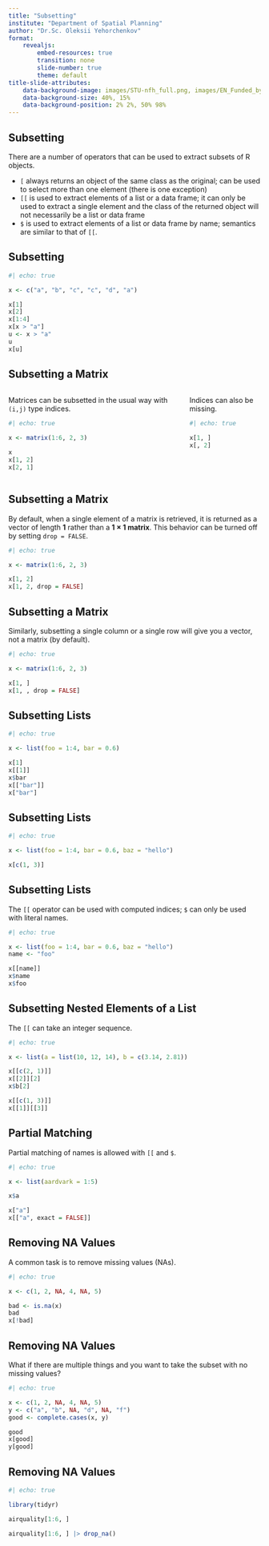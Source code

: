```yaml
---
title: "Subsetting"
institute: "Department of Spatial Planning"
author: "Dr.Sc. Oleksii Yehorchenkov"
format:
    revealjs:
        embed-resources: true
        transition: none
        slide-number: true
        theme: default
title-slide-attributes:
    data-background-image: images/STU-nfh_full.png, images/EN_Funded_by_the_European_Union_RGB_POS.png
    data-background-size: 40%, 15%
    data-background-position: 2% 2%, 50% 98%
---
```


## Subsetting

There are a number of operators that can be used to extract subsets of R objects.

- `[` always returns an object of the same class as the original; can be used to select more than one element (there is one exception)
- `[[` is used to extract elements of a list or a data frame; it can only be used to extract a single element and the class of the returned object will not necessarily be a list or data frame
- `$` is used to extract elements of a list or data frame by name; semantics are similar to that of `[[`.

## Subsetting

```r
#| echo: true

x <- c("a", "b", "c", "c", "d", "a")

x[1]
x[2]
x[1:4]
x[x > "a"]
u <- x > "a"
u
x[u]
```

## Subsetting a Matrix

:::: {.columns}
::: {.column}

Matrices can be subsetted in the usual way with `(i,j)` type indices.

```r
#| echo: true

x <- matrix(1:6, 2, 3)

x
x[1, 2]
x[2, 1]

```

:::
::: {.column}

Indices can also be missing.

```r
#| echo: true

x[1, ]
x[, 2]
```
:::
::::

## Subsetting a Matrix

By default, when a single element of a matrix is retrieved, it is returned as a vector of length **1** rather than a **1 × 1 matrix**. This behavior can be turned off by setting `drop = FALSE`.

```r
#| echo: true

x <- matrix(1:6, 2, 3)

x[1, 2]
x[1, 2, drop = FALSE]

```

## Subsetting a Matrix

Similarly, subsetting a single column or a single row will give you a vector, not a matrix (by default).

```r
#| echo: true

x <- matrix(1:6, 2, 3)

x[1, ]
x[1, , drop = FALSE]
```

## Subsetting Lists

```r
#| echo: true

x <- list(foo = 1:4, bar = 0.6)

x[1]
x[[1]]
x$bar
x[["bar"]]
x["bar"]
```

## Subsetting Lists

```r
#| echo: true

x <- list(foo = 1:4, bar = 0.6, baz = "hello")

x[c(1, 3)]

```

## Subsetting Lists

The `[[` operator can be used with computed indices; `$` can only be used with literal names.

```r
#| echo: true

x <- list(foo = 1:4, bar = 0.6, baz = "hello")
name <- "foo"

x[[name]]
x$name
x$foo
```

## Subsetting Nested Elements of a List

The `[[` can take an integer sequence.

```r
#| echo: true

x <- list(a = list(10, 12, 14), b = c(3.14, 2.81))

x[[c(2, 1)]]
x[[2]][2]
x$b[2]

x[[c(1, 3)]]
x[[1]][[3]]
```

## Partial Matching

Partial matching of names is allowed with `[[` and `$`.


```r
#| echo: true

x <- list(aardvark = 1:5)

x$a

x["a"]
x[["a", exact = FALSE]]
```

## Removing NA Values

A common task is to remove missing values (NAs).

```r
#| echo: true

x <- c(1, 2, NA, 4, NA, 5)

bad <- is.na(x)
bad
x[!bad]
```

## Removing NA Values

What if there are multiple things and you want to take the subset with no missing values?

```r
#| echo: true

x <- c(1, 2, NA, 4, NA, 5)
y <- c("a", "b", NA, "d", NA, "f")
good <- complete.cases(x, y)

good
x[good]
y[good]
```

## Removing NA Values

```r
#| echo: true

library(tidyr)

airquality[1:6, ]

airquality[1:6, ] |> drop_na()
```
